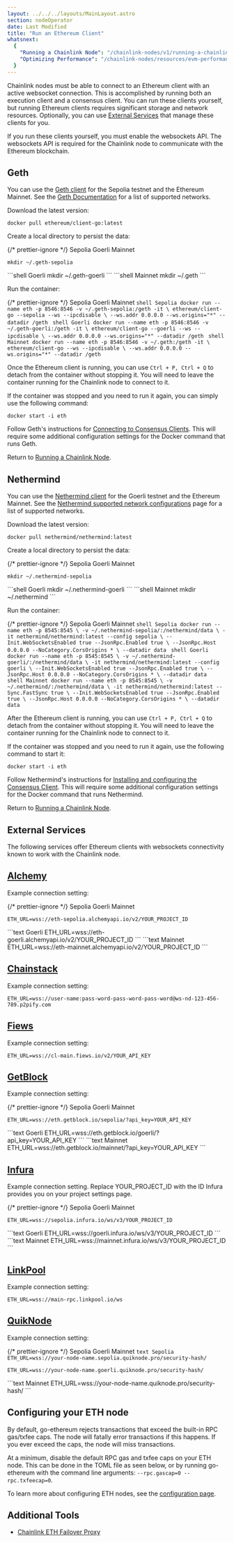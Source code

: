 ```yaml
---
layout: ../../../layouts/MainLayout.astro
section: nodeOperator
date: Last Modified
title: "Run an Ethereum Client"
whatsnext:
  {
    "Running a Chainlink Node": "/chainlink-nodes/v1/running-a-chainlink-node/",
    "Optimizing Performance": "/chainlink-nodes/resources/evm-performance-configuration/",
  }
---
```



Chainlink nodes must be able to connect to an Ethereum client with an active websocket connection. This is accomplished by running both an execution client and a consensus client. You can run these clients yourself, but running Ethereum clients requires significant storage and network resources. Optionally, you can use [External Services](#external-services) that manage these clients for you.

<Aside type="note" title="Enable the Websockets API">
  If you run these clients yourself, you must enable the websockets API. The websockets API is required for the
  Chainlink node to communicate with the Ethereum blockchain.
</Aside>

## Geth

You can use the [Geth client](https://geth.ethereum.org/docs/) for the Sepolia testnet and the Ethereum Mainnet. See the [Geth Documentation](https://geth.ethereum.org/docs/interface/peer-to-peer/) for a list of supported networks.

Download the latest version:

```shell
docker pull ethereum/client-go:latest
```

Create a local directory to persist the data:

{/* prettier-ignore */}
<Tabs client:visible>
  <Fragment slot="tab.1">Sepolia</Fragment>
  <Fragment slot="tab.2">Goerli</Fragment>
  <Fragment slot="tab.3">Mainnet</Fragment>
  <Fragment slot="panel.1">
  ```shell Sepolia
  mkdir ~/.geth-sepolia
  ```
  </Fragment>
  <Fragment slot="panel.2">
  ```shell Goerli
  mkdir ~/.geth-goerli
  ```
  </Fragment>
  <Fragment slot="panel.3">
  ```shell Mainnet
  mkdir ~/.geth 
  ```
  </Fragment>
</Tabs>

Run the container:

{/* prettier-ignore */}
<Tabs client:visible>
  <Fragment slot="tab.1">Sepolia</Fragment>
  <Fragment slot="tab.2">Goerli</Fragment>
  <Fragment slot="tab.3">Mainnet</Fragment>
  <Fragment slot="panel.1">
    ```shell Sepolia
    docker run --name eth -p 8546:8546 -v ~/.geth-sepolia:/geth -it \
    ethereum/client-go --sepolia --ws --ipcdisable \
    --ws.addr 0.0.0.0 --ws.origins="*" --datadir /geth
    ```
  </Fragment>
  <Fragment slot="panel.2">
    ```shell Goerli
    docker run --name eth -p 8546:8546 -v ~/.geth-goerli:/geth -it \
    ethereum/client-go --goerli --ws --ipcdisable \
    --ws.addr 0.0.0.0 --ws.origins="*" --datadir /geth
    ```
  </Fragment>
  <Fragment slot="panel.3">
    ```shell Mainnet
    docker run --name eth -p 8546:8546 -v ~/.geth:/geth -it \
    ethereum/client-go --ws --ipcdisable \
    --ws.addr 0.0.0.0 --ws.origins="*" --datadir /geth
    ```
  </Fragment>
</Tabs>

Once the Ethereum client is running, you can use `Ctrl + P, Ctrl + Q` to detach from the container without stopping it. You will need to leave the container running for the Chainlink node to connect to it.

If the container was stopped and you need to run it again, you can simply use the following command:

```shell
docker start -i eth
```

Follow Geth's instructions for [Connecting to Consensus Clients](https://geth.ethereum.org/docs/getting-started/consensus-clients). This will require some additional configuration settings for the Docker command that runs Geth.

Return to [Running a Chainlink Node](/chainlink-nodes/v1/running-a-chainlink-node).

## Nethermind

You can use the [Nethermind client](https://docs.nethermind.io/nethermind/) for the Goerli testnet and the Ethereum Mainnet. See the [Nethermind supported network configurations](https://docs.nethermind.io/nethermind/ethereum-client/docker#available-configurations) page for a list of supported networks.

Download the latest version:

```shell
docker pull nethermind/nethermind:latest
```

Create a local directory to persist the data:

{/* prettier-ignore */}
<Tabs client:visible>
  <Fragment slot="tab.1">Sepolia</Fragment>
  <Fragment slot="tab.2">Goerli</Fragment>
  <Fragment slot="tab.3">Mainnet</Fragment>
  <Fragment slot="panel.1">
  ```shell Sepolia
  mkdir ~/.nethermind-sepolia
  ```
  </Fragment>
  <Fragment slot="panel.2">
  ```shell Goerli
  mkdir ~/.nethermind-goerli
  ```
  </Fragment>
  <Fragment slot="panel.3">
  ```shell Mainnet
  mkdir ~/.nethermind
  ```
  </Fragment>
</Tabs>

Run the container:

{/* prettier-ignore */}
<Tabs client:visible>
  <Fragment slot="tab.1">Sepolia</Fragment>
  <Fragment slot="tab.2">Goerli</Fragment>
  <Fragment slot="tab.3">Mainnet</Fragment>
  <Fragment slot="panel.1">
    ```shell Sepolia
    docker run --name eth -p 8545:8545 \
    -v ~/.nethermind-sepolia/:/nethermind/data \
    -it nethermind/nethermind:latest --config sepolia \
    --Init.WebSocketsEnabled true --JsonRpc.Enabled true \
    --JsonRpc.Host 0.0.0.0 --NoCategory.CorsOrigins * \
    --datadir data
    ```
  </Fragment>
  <Fragment slot="panel.2">
    ```shell Goerli
    docker run --name eth -p 8545:8545 \ -v ~/.nethermind-goerli/:/nethermind/data \
    -it nethermind/nethermind:latest --config goerli \
    --Init.WebSocketsEnabled true --JsonRpc.Enabled true \
    --JsonRpc.Host 0.0.0.0 --NoCategory.CorsOrigins * \
    --datadir data
    ```
  </Fragment>
  <Fragment slot="panel.3">
    ```shell Mainnet
    docker run --name eth -p 8545:8545 \
    -v ~/.nethermind/:/nethermind/data \
    -it nethermind/nethermind:latest --Sync.FastSync true \
    --Init.WebSocketsEnabled true --JsonRpc.Enabled true \
    --JsonRpc.Host 0.0.0.0 --NoCategory.CorsOrigins * \
    --datadir data
    ```
  </Fragment>
</Tabs>

After the Ethereum client is running, you can use `Ctrl + P, Ctrl + Q` to detach from the container without stopping it. You will need to leave the container running for the Chainlink node to connect to it.

If the container was stopped and you need to run it again, use the following command to start it:

```shell
docker start -i eth
```

Follow Nethermind's instructions for [Installing and configuring the Consensus Client](https://docs.nethermind.io/nethermind/guides-and-helpers/validator-setup/eth2-validator#setup). This will require some additional configuration settings for the Docker command that runs Nethermind.

Return to [Running a Chainlink Node](/chainlink-nodes/v1/running-a-chainlink-node).

## External Services

The following services offer Ethereum clients with websockets connectivity known to work with the Chainlink node.

## [Alchemy](https://www.alchemyapi.io)

Example connection setting:

{/* prettier-ignore */}
<Tabs client:visible>
  <Fragment slot="tab.1">Sepolia</Fragment>
  <Fragment slot="tab.2">Goerli</Fragment>
  <Fragment slot="tab.3">Mainnet</Fragment>
  <Fragment slot="panel.1">
  ```text Goerli
  ETH_URL=wss://eth-sepolia.alchemyapi.io/v2/YOUR_PROJECT_ID
  ```
  </Fragment>
  <Fragment slot="panel.2">
  ```text Goerli
  ETH_URL=wss://eth-goerli.alchemyapi.io/v2/YOUR_PROJECT_ID
  ```
  </Fragment>
  <Fragment slot="panel.3">
  ```text Mainnet
  ETH_URL=wss://eth-mainnet.alchemyapi.io/v2/YOUR_PROJECT_ID
  ```
  </Fragment>
</Tabs>

## [Chainstack](https://support.chainstack.com/hc/en-us/articles/900001664463-Setting-up-a-Chainlink-node-with-an-Ethereum-node-provided-by-Chainstack)

Example connection setting:

```text Mainnet
ETH_URL=wss://user-name:pass-word-pass-word-pass-word@ws-nd-123-456-789.p2pify.com
```

## [Fiews](https://docs.fiews.io/docs/getting-started)

Example connection setting:

```text Mainnet
ETH_URL=wss://cl-main.fiews.io/v2/YOUR_API_KEY
```

## [GetBlock](https://getblock.io/)

Example connection setting:

{/* prettier-ignore */}
<Tabs client:visible>
  <Fragment slot="tab.1">Sepolia</Fragment>
  <Fragment slot="tab.2">Goerli</Fragment>
  <Fragment slot="tab.3">Mainnet</Fragment>
  <Fragment slot="panel.1">
  ```text Sepolia
  ETH_URL=wss://eth.getblock.io/sepolia/?api_key=YOUR_API_KEY
  ```
  </Fragment>
  <Fragment slot="panel.2">
  ```text Goerli
  ETH_URL=wss://eth.getblock.io/goerli/?api_key=YOUR_API_KEY
  ```
  </Fragment>
  <Fragment slot="panel.3">
  ```text Mainnet
  ETH_URL=wss://eth.getblock.io/mainnet/?api_key=YOUR_API_KEY
  ```
  </Fragment>
</Tabs>

## [Infura](https://infura.io/docs/ethereum/wss/introduction.md)

Example connection setting. Replace YOUR_PROJECT_ID with the ID Infura provides you on your project settings page.

{/* prettier-ignore */}
<Tabs client:visible>
  <Fragment slot="tab.1">Sepolia</Fragment>
  <Fragment slot="tab.2">Goerli</Fragment>
  <Fragment slot="tab.3">Mainnet</Fragment>
  <Fragment slot="panel.1">
  ```text Sepolia
  ETH_URL=wss://sepolia.infura.io/ws/v3/YOUR_PROJECT_ID
  ```
  </Fragment>
  <Fragment slot="panel.2">
  ```text Goerli
  ETH_URL=wss://goerli.infura.io/ws/v3/YOUR_PROJECT_ID
  ```
  </Fragment>
  <Fragment slot="panel.3">
  ```text Mainnet
  ETH_URL=wss://mainnet.infura.io/ws/v3/YOUR_PROJECT_ID
  ```
  </Fragment>
</Tabs>

## [LinkPool](https://docs.linkpool.io/docs/websocket_main)

Example connection setting:

```text Mainnet
ETH_URL=wss://main-rpc.linkpool.io/ws
```

## [QuikNode](https://www.quiknode.io)

Example connection setting:

{/* prettier-ignore */}
<Tabs client:visible>
  <Fragment slot="tab.1">Sepolia</Fragment>
  <Fragment slot="tab.2">Goerli</Fragment>
  <Fragment slot="tab.3">Mainnet</Fragment>
  <Fragment slot="panel.1">
    ```text Sepolia
    ETH_URL=wss://your-node-name.sepolia.quiknode.pro/security-hash/
    ```
  </Fragment>
  <Fragment slot="panel.2">
  ```text Goerli
  ETH_URL=wss://your-node-name.goerli.quiknode.pro/security-hash/
  ```
  </Fragment>
  <Fragment slot="panel.3">
  ```text Mainnet
  ETH_URL=wss://your-node-name.quiknode.pro/security-hash/
  ```
  </Fragment>
</Tabs>

## Configuring your ETH node

<Aside type="caution" title="RPC gas/txfee caps">
  By default, go-ethereum rejects transactions that exceed the built-in RPC gas/txfee caps. The node will fatally error
  transactions if this happens. If you ever exceed the caps, the node will miss transactions.
</Aside>

At a minimum, disable the default RPC gas and txfee caps on your ETH node. This can be done in the TOML file as seen below, or by running go-ethereum with the command line arguments: `--rpc.gascap=0 --rpc.txfeecap=0`.

To learn more about configuring ETH nodes, see the [configuration page](/chainlink-nodes/v1/configuration/#configuring-your-eth-node).

## Additional Tools

- [Chainlink ETH Failover Proxy](https://github.com/Fiews/ChainlinkEthFailover)
